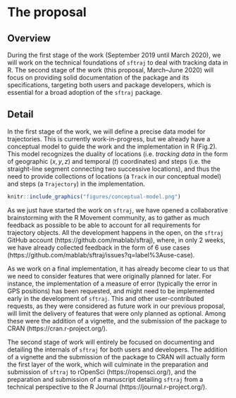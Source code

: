# The proposal
<!--
This is where the proposal should be outlined. 
-->

## Overview
<!--
At a high-level address what your proposal is and how it will address the problem identified. Highlight any benefits to the R Community that follow from solving the problem. This should be your most compelling section.
-->

During the first stage of the work (September 2019 until March 2020),
we will work on the technical foundations of `sftraj` to deal with
tracking data in R. The second stage of the work (this proposal,
March–June 2020) will focus on providing solid documentation of the
package and its specifications, targeting both users and package
developers, which is essential for a broad adoption of the `sftraj`
package.


## Detail
<!--
Go into more detail about the specifics of the project and it delivers against the problem.

Depending on project type the detail section should include:

 - [ ] Minimum Viable Product
 - [ ] Architecture
 - [ ] Assumptions
-->

In the first stage of the work, we will define a precise data model
for trajectories. This is currently work-in-progress, but we already
have a conceptual model to guide the work and the implementation in R
(Fig.2). This model recognizes the duality of locations
(i.e. *tracking data* in the form of geographic $(x,y,z)$ and temporal
$(t)$ coordinates) and steps (i.e. the straight-line segment
connecting two successive locations), and thus the need to provide
collections of locations (a `Track` in our conceptual model) and steps
(a `Trajectory`) in the implementation.

```r
knitr::include_graphics("figures/conceptual-model.png")
```

As we just have started the work on `sftraj`, we have opened a
collaborative brainstorming with the R Movement community, as to
gather as much feedback as possible to be able to account for all
requirements for trajectory objects. All the development happens in
the open, on the `sftraj` GitHub account
(https://github.com/mablab/sftraj), where, in only 2 weeks, we have
already collected feedback in the form of 6 use cases
(https://github.com/mablab/sftraj/issues?q=label%3Ause-case).

As we work on a final implementation, it has already become clear to
us that we need to consider features that were originally planned for
later. For instance, the implementation of a measure of error
(typically the error in GPS positions) has been requested, and might
need to be implemented early in the development of `sftraj`. This and
other user-contributed requests, as they were considered as future
work in our previous proposal, will limit the delivery of features
that were only planned as optional. Among these were the addition of a
vignette, and the submission of the package to CRAN
(https://cran.r-project.org/).

The second stage of work will entirely be focused on documenting and
detailing the internals of `sftraj` for both users and developers.
The addition of a vignette and the submission of the package to CRAN
will actually form the first layer of the work, which will culminate
in the preparation and submission of `sftraj` to rOpenSci
(https://ropensci.org/), and the preparation and submission of a
manuscript detailing `sftraj` from a technical perspective to the R
Journal (https://journal.r-project.org/).
